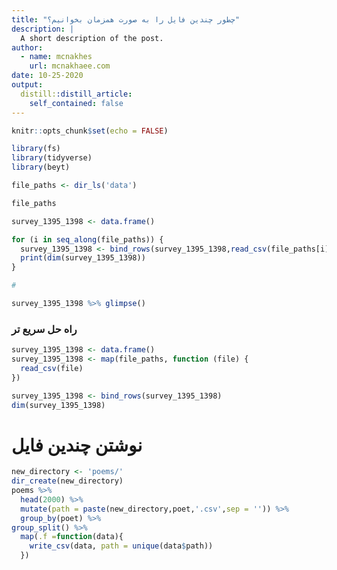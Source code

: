 ---
title: "چطور چندین فایل را به صورت همزمان بخوانیم؟"
description: |
  A short description of the post.
author:
  - name: mcnakhes
    url: mcnakhaee.com
date: 10-25-2020
output:
  distill::distill_article:
    self_contained: false
---

```{r setup, include=FALSE}
knitr::opts_chunk$set(echo = FALSE)
```



```{r}
library(fs)
library(tidyverse)
library(beyt)
```



```{r}
file_paths <- dir_ls('data')

file_paths
```

```{r}

survey_1395_1398 <- data.frame()

for (i in seq_along(file_paths)) {
  survey_1395_1398 <- bind_rows(survey_1395_1398,read_csv(file_paths[i]))
  print(dim(survey_1395_1398))
}

# 

survey_1395_1398 %>% glimpse()
```

### راه حل سریع تر
```{r}

survey_1395_1398 <- data.frame()
survey_1395_1398 <- map(file_paths, function (file) {
  read_csv(file)
})

survey_1395_1398 <- bind_rows(survey_1395_1398)
dim(survey_1395_1398)
```


# نوشتن چندین فایل

```{r}
new_directory <- 'poems/'
dir_create(new_directory)
poems %>% 
  head(2000) %>% 
  mutate(path = paste(new_directory,poet,'.csv',sep = '')) %>% 
  group_by(poet) %>% 
group_split() %>% 
  map(.f =function(data){
    write_csv(data, path = unique(data$path))
  })
```


